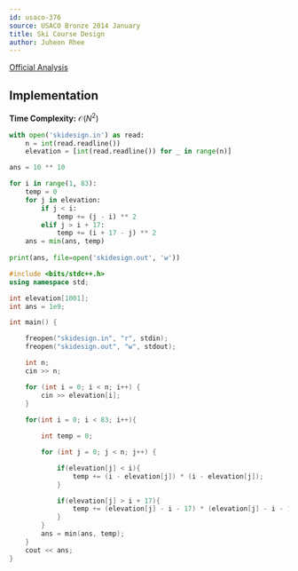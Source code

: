 ```yaml
---
id: usaco-376
source: USACO Bronze 2014 January
title: Ski Course Design
author: Juheon Rhee
---
```


[Official Analysis](http://www.usaco.org/current/data/sol_skidesign.html)

## Implementation

**Time Complexity:** $\mathcal{O}(N^2)$

<LanguageSection>

<PySection>

```python
with open('skidesign.in') as read:
    n = int(read.readline())
    elevation = [int(read.readline()) for _ in range(n)]

ans = 10 ** 10

for i in range(1, 83):
    temp = 0
    for j in elevation:
        if j < i:
            temp += (j - i) ** 2
        elif j > i + 17:
            temp += (i + 17 - j) ** 2
    ans = min(ans, temp)
    
print(ans, file=open('skidesign.out', 'w'))
```

</PySection>

<CPPSection>

```cpp
#include <bits/stdc++.h>
using namespace std;

int elevation[1001];
int ans = 1e9;

int main() {

    freopen("skidesign.in", "r", stdin);
	freopen("skidesign.out", "w", stdout);

	int n;
	cin >> n;

	for (int i = 0; i < n; i++) {
		cin >> elevation[i];
	}
	
	for(int i = 0; i < 83; i++){

		int temp = 0;

		for (int j = 0; j < n; j++) {

			if(elevation[j] < i){
                temp += (i - elevation[j]) * (i - elevation[j]);
            }

			if(elevation[j] > i + 17){
                temp += (elevation[j] - i - 17) * (elevation[j] - i - 17);
            }
		}
		ans = min(ans, temp);
	}
	cout << ans;
}
```

</CPPSection>

</LanguageSection>

